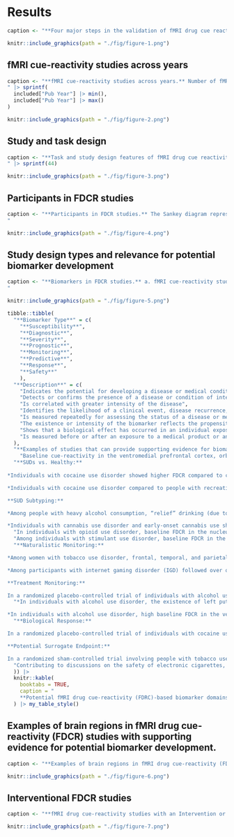 # Results {-}

```r
caption <- "**Four major steps in the validation of fMRI drug cue reactivity (FDCR)-derived biomarkers.** After an FDCR-derived biomarker is precisely specified, the biomarker's context of use should be decided. After the analytical and clinical validation of the biomarker and cost-benefit analysis, the compiled evidence is presented for regulatory approval. The FDA evaluates the use of biomarkers for drug development through a biomarker qualification process involving the submission of a Letter of Intent, a Qualification Plan, and a Full Qualification Package, while use of FDCR-derived biomarker in preclinical or clinical contexts requires the endorsement of a constellation of other institutions"
```


```r
knitr::include_graphics(path = "./fig/figure-1.png")
```

## fMRI cue-reactivity studies across years {-} 

```r
caption <- "**fMRI cue-reactivity studies across years.** Number of fMRI cue-reactivity studies each year from %s till the end of %s, broken down by the type of addictive substance/ behavior. \"Multiple\" stands for those studies that included more than one type of addictive substance/ behavior.
" |> sprintf(
  included["Pub Year"] |> min(),
  included["Pub Year"] |> max()
)
```

```r
knitr::include_graphics(path = "./fig/figure-2.png")
```

## Study and task design {-} 

```r
caption <- "**Task and study design features of fMRI drug cue reactivity studies.** a. Number of time points in FDCR studies. Seventy-four studies scanned participants at two time points and five at three time points. b. Boxplot representing the distribution of median inter-scan intervals (in days), for FDCR studies with more than one scanning session. Eleven studies scanned individuals within the same day (interval = 0 days). c. Main FDCR task design type. d. Boxplot of the distribution of FDCR task durations. e. FDCR studies broken down by stimulus and substance/ behavior type. f. Paradigms combined with FDCR tasks in %s studies in the database.
" |> sprintf(44)
```


```r
knitr::include_graphics(path = "./fig/figure-3.png")
```


## Participants in FDCR studies {-} 

```r
caption <- "**Participants in FDCR studies.** The Sankey diagram represents the number of participants in FDCR studies across study years, gender, population type, potentially addictive drugs and behaviors, and interventions.
"
```


```r
knitr::include_graphics(path = "./fig/figure-4.png")
```


## Study design types and relevance for potential biomarker development {-}

```r
caption <- "**Biomarkers in FDCR studies.** a. fMRI cue-reactivity studies which can lead to the development of a biomarker, broken down by substance or behavior of interest in each study. Note that numbers do not sum to 357 and percentages do not sum to 100 since some studies fit no biomarker framework, for example cross-sectional studies with a single group of participants or those that include only non-clinical populations without follow-up, while some studies fit multiple categories. b. Dumbbell plot showing the number of significant and non-significant biomarker-related tests.
"
```

```r
knitr::include_graphics(path = "./fig/figure-5.png")
```

```r
tibble::tibble(
  "**Biomarker Type**" = c(
    "**Susceptibility**",
    "**Diagnostic**",
    "**Severity**",
    "**Prognostic**",
    "**Monitoring**",
    "**Predictive**",
    "**Response**",
    "**Safety**"
    ),
  "**Description**" = c(
    "Indicates the potential for developing a disease or medical condition in an individual who does not currently have the clinically apparent disease or the medical condition",
    "Detects or confirms the presence of a disease or condition of interest, or identifies individuals with a subtype of the disease",
    "Is correlated with greater intensity of the disease",
    "Identifies the likelihood of a clinical event, disease recurrence, or progression in patients who have the disease or medical condition of interest",
    "Is measured repeatedly for assessing the status of a disease or medical condition or for evidence of exposure to (or effect of) a medical product or environmental agent",
    "The existence or intensity of the biomarker reflects the propensity of individuals to experience favorable or unfavorable effects from exposure to a medical product or environmental agent",
    "Shows that a biological effect has occurred in an individual exposed to a medical product or environmental agent",
    "Is measured before or after an exposure to a medical product or an environmental agent to indicate the likelihood, presence, or extent of toxicity as an adverse effect"
  ),
  "**Examples of studies that can provide supporting evidence for biomarker development**" = c(
    "Baseline cue-reactivity in the ventromedial prefrontal cortex, orbitofrontal cortex, anterior cingulate cortex, striatum, and insula was greater in individuals who subsequently transitioned from moderate to heavy drinking compared to non-transitioners (Dager et al., 2014)",
  "**SUDs vs. Healthy:**
  
*Individuals with cocaine use disorder showed higher FDCR compared to controls in a frontoparietal network (Costumero et al., 2018)

*Individuals with cocaine use disorder compared to people with recreational stimulant use showed greater orbitofrontal and anterior cingulate FDCR during a cocaine-cue Stroop task (Smith et al., 2014)

**SUD Subtyping:**

*Among people with heavy alcohol consumption, “relief” drinking (due to negative reinforcement or habit) compared to reward drinking (due to positive reinforcement) was associated with greater dorsal striatal FDCR (Burnette et al., 2021)

*Individuals with cannabis use disorder and early-onset cannabis use showed FDCR in the dorsal striatum, while those with late-onset use showed FDCR in the ventral striatum (Wetherill et al., 2016)",
  "In individuals with opioid use disorder, baseline FDCR in the nucleus accumbens, orbitofrontal cortex, and amygdala was associated with drug use severity (Addiction Severity Index Drug Composite Score), and withdrawal symptoms mediated the relationship between nucleus accumbens FDCR and drug use severity (Shi et al., 2021)",
  "Among individuals with stimulant use disorder, baseline FDCR in the nucleus accumbens was prospectively associated with time to relapse and could classify individuals into those who would relapse and those would not at 3 months after the scan, with an accuracy outperforming predictions using self-reported and clinical measures (MacNiven et al., 2018)",
  "**Naturalistic Monitoring:**

*Among women with tobacco use disorder, frontal, temporal, and parietal regions showed FDCR during the follicular phase of the menstrual cycle but not the luteal phase (Mendrek et al., 2014)

*Among participants with internet gaming disorder (IGD) followed over one year, natural recovery from IGD was associated with decreased anterior cingulate and lentiform FDCR and an increase in cue-related effective anterior cingulate cortex-lentiform connectivity (Dong et al., 2019)

**Treatment Monitoring:**

In a randomized placebo-controlled trial of individuals with alcohol use disorder, naltrexone lowered ventral striatal FDCR from baseline, and more FDCR reduction was associated with greater clinical response (Schacht et al., 2017)",
  "*In individuals with alcohol use disorder, the existence of left putamen FDCR at baseline and the reduction of left putamen FDCR early during treatment predicted the effectiveness of naltrexone (Bach et al., 2020)

*In individuals with alcohol use disorder, high baseline FDCR in the ventral striatum statistically predicted response to naltrexone (Mann et al., 2014). Notably, this finding has been directly replicated (Bach et al., 2021)",
  "**Biological Response:**

In a randomized placebo-controlled trial of individuals with cocaine use disorder, modafinil acutely reduced FDCR in the ventral tegmental area and increased FDCR in the anterior cingulate and putamen, eliminating differences between participants with cocaine use disorder and healthy control participants (Goudriaan et al., 2013)

**Potential Surrogate Endpoint:**

In a randomized sham-controlled trial involving people with tobacco use disorder, active versus sham tDCS over the dorsolateral prefrontal cortex (DLPFC) increased cue-related functional connectivity between the DLPFC and the parahippocampus, and this increase was correlated with decreased cigarette craving (Yang et al., 2017)",
  "Contributing to discussions on the safety of electronic cigarettes, FDCR showed that e-cigarette smoking may immediately increase FDCR (T. T. Nichols et al., 2016). Furthermore, sweet taste and nicotine content may synergistically influence the nucleus accumbens FDCR to the sight and smell of e-cigarettes (Kroemer et al., 2018). Safety FDCR biomarkers may overlap with prognostic or response biomarkers in the context of SUDs since SUDs involve the use of substances whose safety may be assessed using FDCR"
  )) |>  
  knitr::kable(
    booktabs = TRUE,
    caption = "
    **Potential fMRI drug cue-reactivity (FDRC)-based biomarker domains, their definitions, and sample studies that provide supporting evidence for biomarker development.** Note that potential FDCR-derived safety biomarkers were very rare in the database, and thus have not been included as a separate category in other tables and figures. All the definitions for biomarkers have been directly adapted from the BEST Glossary, except for “Severity” biomarkers (defined based on previous biomarker literature as discussed)."
  ) |> my_table_style()
```


## Examples of brain regions in fMRI drug cue-reactivity (FDCR) studies with supporting evidence for potential biomarker development. {-}

```r
caption <- "**Examples of brain regions in fMRI drug cue-reactivity (FDCR) studies with supporting evidence for potential biomarker development.** Visual representation of regions with significant FDCR signal in example studies presented in Table 1. Each panel presents significant findings from studies whose results could support the development of one of the biomarker types in the modified BEST biomarker taxonomy, with each region presented with a unique color across panels. Note that these are example findings, and do not necessarily generalize beyond the context of the studies referenced in Table 1."
```

```r
knitr::include_graphics(path = "./fig/figure-6.png")
```

## Interventional FDCR studies

```r
caption <- "**fMRI drug cue-reactivity studies with an Intervention or Manipulation.** a. Types of interventional FDCR studies each year, including randomized controlled trials (RCTs), controlled trials without randomization, single-arm trials, and retrospective studies. b. Types of interventions in interventional FDCR studies. c. Role of FDCR in interventional studies: FDCR can be measured before an intervention to predict intervention results or measured after an intervention to assess impact with or without a comparison to baseline FDCR."
```

```r
knitr::include_graphics(path = "./fig/figure-7.png")
```